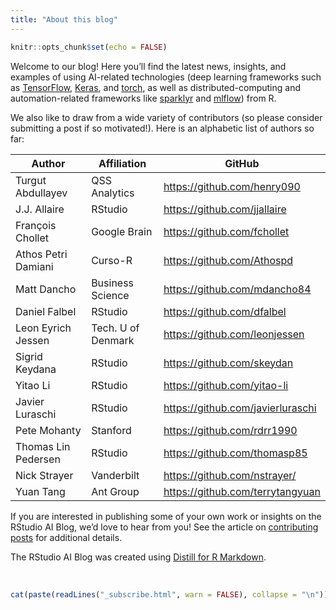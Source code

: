 ```yaml
---
title: "About this blog"
---
```


```r
knitr::opts_chunk$set(echo = FALSE)
```

Welcome to our blog! Here you'll find the latest news, insights, and examples of using AI-related technologies (deep learning frameworks such as [TensorFlow](https://github.com/rstudio/tensorflow), [Keras](https://github.com/rstudio/keras), and [torch](https://torch.mlverse.com), as well as distributed-computing and automation-related frameworks like [sparklyr](https://github.com/sparklyr/sparklyr) and [mlflow](https://github.com/mlflow/mlflow)) from R.

We also like to draw from a wide variety of contributors (so please consider submitting a post if so motivated!). Here is an alphabetic list of authors so far:

| Author              | Affiliation        | GitHub                              |
|---------------------|--------------------|-------------------------------------|
| Turgut Abdullayev   | QSS Analytics      | <https://github.com/henry090>       |
| J.J. Allaire        | RStudio            | <https://github.com/jjallaire>      |
| François Chollet    | Google Brain       | <https://github.com/fchollet>       |
| Athos Petri Damiani | Curso-R            | <https://github.com/Athospd>        |
| Matt Dancho         | Business Science   | <https://github.com/mdancho84>      |
| Daniel Falbel       | RStudio            | <https://github.com/dfalbel>        |
| Leon Eyrich Jessen  | Tech. U of Denmark | <https://github.com/leonjessen>     |
| Sigrid Keydana      | RStudio            | <https://github.com/skeydan>        |
| Yitao Li            | RStudio            | <https://github.com/yitao-li>       |
| Javier Luraschi     | RStudio            | <https://github.com/javierluraschi> |
| Pete Mohanty        | Stanford           | <https://github.com/rdrr1990>       |
| Thomas Lin Pedersen | RStudio            | <https://github.com/thomasp85>      |
| Nick Strayer        | Vanderbilt         | <https://github.com/nstrayer/>      |
| Yuan Tang           | Ant Group          | <https://github.com/terrytangyuan>  |

If you are interested in publishing some of your own work or insights on the RStudio AI Blog, we'd love to hear from you! See the article on [contributing posts](contributing.html) for additional details.

The RStudio AI Blog was created using [Distill for R Markdown](https://rstudio.github.io/distill).

<br/>

```r
cat(paste(readLines("_subscribe.html", warn = FALSE), collapse = "\n"))
```
